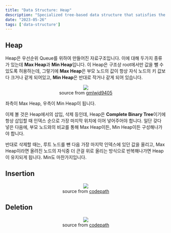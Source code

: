 ```yaml
---
title: "Data Structure: Heap"
description: "Specialized tree-based data structure that satisfies the heap property"
date: "2023-05-26"
tags: ['data-structure']
---
```

## Heap
Heap은 우선순위 Queue를 위하여 만들어진 자료구조입니다. 이에 대해 두가지 종류가 있는데 **Max Heap**과 **Min Heap**입니다. 이 Heap은 구조상 root에서만 값을 뺄 수 있도록 허용하는데, 그렇기에 **Max Heap**은 부모 노드의 값이 항상 자식 노드의 키 값보다 크거나 같게 되어있고, **Min Heap**은 반대로 작거나 같게 되어 있습니다.

<p align="center">
<img src="https://github.com/shiueo/shiueo/blob/main/web/public/types-of-heap.png?raw=true"/><br/>
source from <a href="https://gmlwjd9405.github.io">gmlwjd9405</a>
</p>

좌측이 Max Heap, 우측이 Min Heap이 됩니다.

이제 볼 것은 Heap에서의 삽입, 삭제 등인데, Heap은 **Complete Binary Tree**이기에 항상 삽입할 때 인덱스 순으로 가장 마지막 위치에 이어 넣어주어야 합니다. 일단 갖다 넣은 다음에, 부모 노드와의 비교를 통해 Max Heap이든, Min Heap이든 구성해나가야 합니다.

반대로 삭제할 때는, 루트 노드를 뺸 다음 가장 마지막 인덱스에 있던 값을 올리고, Max Heap이라면 올려진 노드의 자식중 더 큰걸 위로 올리는 방식으로 반복해나가면 Heap이 유지되게 됩니다. Min도 마찬가지입니다.

## Insertion
<p align="center">
<img src="https://github.com/shiueo/shiueo/blob/main/web/public/heap-insert.png?raw=true"/><br/>
source from <a href="https://guides.codepath.com">codepath</a>
</p>

## Deletion
<p align="center">
<img src="https://github.com/shiueo/shiueo/blob/main/web/public/heap_delete.png?raw=true"/><br/>
source from <a href="https://guides.codepath.com">codepath</a>
</p>